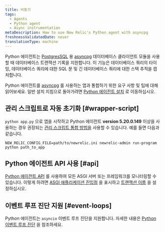 ```yaml
---
title: 비동기
tags:
  - Agents
  - Python agent
  - Async instrumentation
metaDescription: How to use New Relic's Python agent with asyncpg
freshnessValidatedDate: never
translationType: machine
---
```


Python 에이전트는 [PostgresSQL](https://www.postgresql.org/) 용 [asyncpg](https://pypi.org/project/asyncpg/) 데이터베이스 클라이언트 모듈을 사용할 때 데이터베이스 트랜잭션 기록을 지원합니다. 이 기능은 데이터베이스 쿼리의 타이밍, 데이터베이스 쿼리에 대한 SQL 문 및 긴 데이터베이스 쿼리에 대한 스택 추적을 캡처합니다.

Python 에이전트를 [asyncpg](https://pypi.org/project/asyncpg/) 를 사용하는 앱과 통합하기 위한 요구 사항 및 팁에 대해 읽어보세요. 일반 설치 지침으로 돌아가려면 [Python 에이전트 설치](/docs/agents/python-agent/installation-configuration/python-agent-installation) 로 이동하십시오.

## 관리 스크립트로 자동 초기화 [#wrapper-script]

`python app.py` 으로 앱을 시작하고 Python 에이전트 <DNT>**version 5.20.0.149**</DNT> 이상을 사용하는 경우 권장되는 [관리 스크립트 통합 방법을](/docs/agents/python-agent/installation-configuration/python-agent-installation#integration) 사용할 수 있습니다. 예를 들면 다음과 같습니다.

```
NEW_RELIC_CONFIG_FILE=path/to/newrelic.ini newrelic-admin run-program python path_to_app
```

## Python 에이전트 API 사용 [#api]

[Python 에이전트 API](/docs/agents/python-agent/python-agent-api) 를 사용하여 모든 ASGI 서버 또는 프레임워크를 모니터링할 수 있습니다. 이렇게 하려면 [ASGI 애플리케이션 진입점](/docs/agents/python-agent/python-agent-api/asgiapplication-python-agent-api) 을 표시하고 [트랜잭션 이름](/docs/agents/python-agent/python-agent-api/settransactionname-python-agent-api) 을 설정하십시오.

## 이벤트 루프 진단 지원 [#event-loops]

Python 에이전트는 `asyncio` 이벤트 루프 진단을 지원합니다. 자세한 내용은 [Python 이벤트 루프 진단](/docs/agents/python-agent/supported-features/python-event-loop-diagnostics) 을 참조하세요.